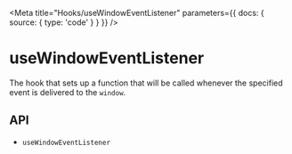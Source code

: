 

<Meta
  title="Hooks/useWindowEventListener"
  parameters={{
    docs: {
      source: {
        type: 'code'
      }
    }
  }}
/>

# useWindowEventListener

The hook that sets up a function that will be called whenever the specified event is delivered to the `window`.

<Canvas>
  <Story story={stories.Demo} name="Demo" />
</Canvas>

## API

<ul>
  <li>
    <LinkTo kind="hooks-api-useWindowEventListener" story="page">
      <code>useWindowEventListener</code>
    </LinkTo>
  </li>
</ul>
